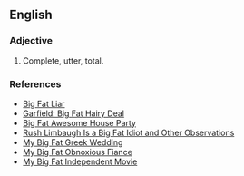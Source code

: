 ==English==

===Adjective===
{{en-adj|-}}
# {{idiom|pejorative}} Complete, utter, total.

===References===
* [[Wikipedia:Big Fat Liar|Big Fat Liar]]
* [[Wikipedia:Garfield: Big Fat Hairy Deal|Garfield: Big Fat Hairy Deal]]
* [[Wikipedia:Big Fat Awesome House Party|Big Fat Awesome House Party]]
* [[Wikipedia:Rush Limbaugh Is a Big Fat Idiot and Other Observations|Rush Limbaugh Is a Big Fat Idiot and Other Observations]]
* [[Wikipedia:My Big Fat Greek Wedding|My Big Fat Greek Wedding]]
* [[Wikipedia:My Big Fat Obnoxious Fiance|My Big Fat Obnoxious Fiance]]
* [[Wikipedia:My Big Fat Independent Movie|My Big Fat Independent Movie]]